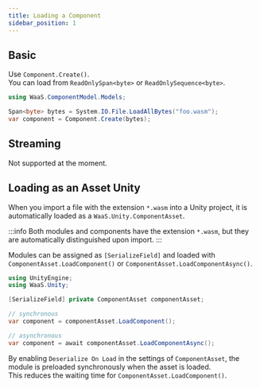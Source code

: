 ```yaml
---
title: Loading a Component
sidebar_position: 1
---
```



## Basic

Use `Component.Create()`.  
You can load from `ReadOnlySpan<byte>` or `ReadOnlySequence<byte>`.

```csharp
using WaaS.ComponentModel.Models;

Span<byte> bytes = System.IO.File.LoadAllBytes("foo.wasm");
var component = Component.Create(bytes);
```

## Streaming

Not supported at the moment.

## Loading as an Asset <Badge>Unity</Badge>

When you import a file with the extension `*.wasm` into a Unity project, it is automatically loaded as a `WaaS.Unity.ComponentAsset`.

:::info
Both modules and components have the extension `*.wasm`, but they are automatically distinguished upon import.
:::

Modules can be assigned as `[SerializeField]` and loaded with `ComponentAsset.LoadComponent()` or `ComponentAsset.LoadComponentAsync()`.

```csharp
using UnityEngine;
using WaaS.Unity;

[SerializeField] private ComponentAsset componentAsset;

// synchronous
var component = componentAsset.LoadComponent();

// asynchronous
var component = await componentAsset.LoadComponentAsync();
```

By enabling `Deserialize On Load` in the settings of `ComponentAsset`, the module is preloaded synchronously when the asset is loaded.  
This reduces the waiting time for `ComponentAsset.LoadComponent()`.


